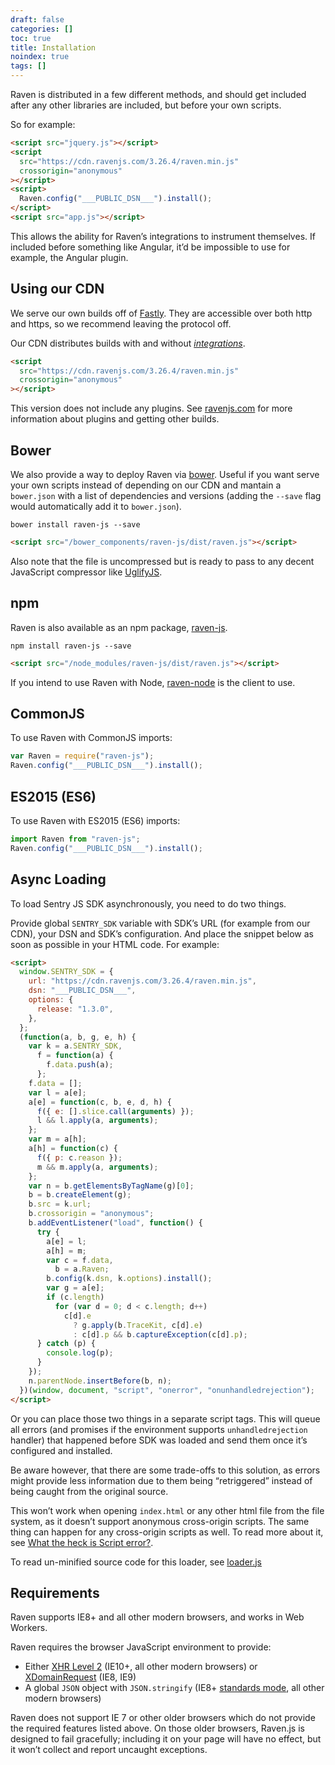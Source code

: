 ```yaml
---
draft: false
categories: []
toc: true
title: Installation
noindex: true
tags: []
---
```


Raven is distributed in a few different methods, and should get included after any other libraries are included, but before your own scripts.

So for example:

```html
<script src="jquery.js"></script>
<script
  src="https://cdn.ravenjs.com/3.26.4/raven.min.js"
  crossorigin="anonymous"
></script>
<script>
  Raven.config("___PUBLIC_DSN___").install();
</script>
<script src="app.js"></script>
```

This allows the ability for Raven’s integrations to instrument themselves. If included before something like Angular, it’d be impossible to use for example, the Angular plugin.

## Using our CDN

We serve our own builds off of [Fastly](https://www.fastly.com/). They are accessible over both http and https, so we recommend leaving the protocol off.

Our CDN distributes builds with and without [_integrations_](/clients/javascript/integrations/).

```html
<script
  src="https://cdn.ravenjs.com/3.26.4/raven.min.js"
  crossorigin="anonymous"
></script>
```

This version does not include any plugins. See [ravenjs.com](https://ravenjs.com/) for more information about plugins and getting other builds.

## Bower

We also provide a way to deploy Raven via [bower](https://bower.io/). Useful if you want serve your own scripts instead of depending on our CDN and mantain a `bower.json` with a list of dependencies and versions (adding the `--save` flag would automatically add it to `bower.json`).

```shell
bower install raven-js --save
```

```html
<script src="/bower_components/raven-js/dist/raven.js"></script>
```

Also note that the file is uncompressed but is ready to pass to any decent JavaScript compressor like [UglifyJS](https://github.com/mishoo/UglifyJS2).

## npm

Raven is also available as an npm package, [raven-js](https://www.npmjs.com/package/raven-js).

```shell
npm install raven-js --save
```

```html
<script src="/node_modules/raven-js/dist/raven.js"></script>
```

<Alert level="warning" title="Note"><markdown>

If you intend to use Raven with Node, [raven-node](https://github.com/getsentry/raven-node) is the client to use.

</markdown></Alert>

## CommonJS

To use Raven with CommonJS imports:

```javascript
var Raven = require("raven-js");
Raven.config("___PUBLIC_DSN___").install();
```

## ES2015 (ES6)

To use Raven with ES2015 (ES6) imports:

```javascript
import Raven from "raven-js";
Raven.config("___PUBLIC_DSN___").install();
```

## Async Loading

To load Sentry JS SDK asynchronously, you need to do two things.

Provide global `SENTRY_SDK` variable with SDK’s URL (for example from our CDN), your DSN and SDK’s configuration. And place the snippet below as soon as possible in your HTML code. For example:

```html
<script>
  window.SENTRY_SDK = {
    url: "https://cdn.ravenjs.com/3.26.4/raven.min.js",
    dsn: "___PUBLIC_DSN___",
    options: {
      release: "1.3.0",
    },
  };
  (function(a, b, g, e, h) {
    var k = a.SENTRY_SDK,
      f = function(a) {
        f.data.push(a);
      };
    f.data = [];
    var l = a[e];
    a[e] = function(c, b, e, d, h) {
      f({ e: [].slice.call(arguments) });
      l && l.apply(a, arguments);
    };
    var m = a[h];
    a[h] = function(c) {
      f({ p: c.reason });
      m && m.apply(a, arguments);
    };
    var n = b.getElementsByTagName(g)[0];
    b = b.createElement(g);
    b.src = k.url;
    b.crossorigin = "anonymous";
    b.addEventListener("load", function() {
      try {
        a[e] = l;
        a[h] = m;
        var c = f.data,
          b = a.Raven;
        b.config(k.dsn, k.options).install();
        var g = a[e];
        if (c.length)
          for (var d = 0; d < c.length; d++)
            c[d].e
              ? g.apply(b.TraceKit, c[d].e)
              : c[d].p && b.captureException(c[d].p);
      } catch (p) {
        console.log(p);
      }
    });
    n.parentNode.insertBefore(b, n);
  })(window, document, "script", "onerror", "onunhandledrejection");
</script>
```

Or you can place those two things in a separate script tags. This will queue all errors (and promises if the environment supports `unhandledrejection` handler) that happened before SDK was loaded and send them once it’s configured and installed.

Be aware however, that there are some trade-offs to this solution, as errors might provide less information due to them being “retriggered” instead of being caught from the original source.

<Alert level="warning" title="Note"><markdown>

This won’t work when opening `index.html` or any other html file from the file system, as it doesn’t support anonymous cross-origin scripts. The same thing can happen for any cross-origin scripts as well. To read more about it, see [What the heck is Script error?](https://blog.sentry.io/2016/05/17/what-is-script-error).

</markdown></Alert>

To read un-minified source code for this loader, see [loader.js](https://github.com/getsentry/raven-js/blob/master/packages/raven-js/src/loader.js)

## Requirements

Raven supports IE8+ and all other modern browsers, and works in Web Workers.

Raven requires the browser JavaScript environment to provide:

- Either [XHR Level 2](https://caniuse.com/#feat=xhr2) (IE10+, all other modern browsers) or [XDomainRequest](https://developer.mozilla.org/en-US/docs/Web/API/XDomainRequest) (IE8, IE9)
- A global `JSON` object with `JSON.stringify` (IE8+ [standards mode](<https://msdn.microsoft.com/en-us/library/cc288325(VS.85).aspx>), all other modern browsers)

Raven does not support IE 7 or other older browsers which do not provide the required features listed above. On those older browsers, Raven.js is designed to fail gracefully; including it on your page will have no effect, but it won’t collect and report uncaught exceptions.
